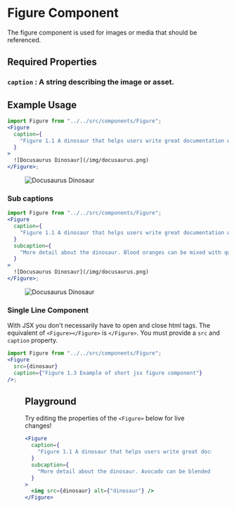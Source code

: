 # Figure Component


The figure component is used for images or media that should be referenced.

## Required Properties

### `caption` : A string describing the image or asset.

## Example Usage

```jsx
import Figure from "../../src/components/Figure";
<Figure
  caption={
    "Figure 1.1 A dinosaur that helps users write great documentation websites."
  }
>
  ![Docusaurus Dinosaur](/img/docusaurus.png)
</Figure>;
```

<Figure caption={"Figure 1.1 A dinosaur that helps users write great documentation websites."}>

![Docusaurus Dinosaur](/img/docusaurus.png)

</Figure>

### Sub captions

```jsx
import Figure from "../../src/components/Figure";
<Figure
  caption={
    "Figure 1.1 A dinosaur that helps users write great documentation websites."
  }
  subcaption={
    "More detail about the dinosaur. Blood oranges can be mixed with quartered ginger, also try garnishing the platter with sweet chili sauce."
  }
>
  ![Docusaurus Dinosaur](/img/docusaurus.png)
</Figure>;
```

<Figure caption={"Figure 1.2 A dinosaur that helps users write great documentation websites."} subcaption={"More detail about the dinosaur. Shrimps can be flavored with ripe raspberries, also try covering the pie with iced tea."}>

![Docusaurus Dinosaur](/img/docusaurus.png)

</Figure>

### Single Line Component

With JSX you don't necessarily have to open and close html tags. The equivalent of `<Figure></Figure>` is `</Figure>`.
You must provide a `src` and `caption` property.

```jsx
import Figure from "../../src/components/Figure";
<Figure
  src={dinosaur}
  caption={"Figure 1.3 Example of short jsx figure component"}
/>;
```


<Figure
  src={dinosaur}
  caption={"Figure 1.3 Example of short jsx figure component"}
/>

## Playground

Try editing the properties of the `<Figure>` below for live changes!

```jsx live
<Figure
  caption={
    "Figure 1.1 A dinosaur that helps users write great documentation websites."
  }
  subcaption={
    "More detail about the dinosaur. Avocado can be blended with fresh bagel, also try decorating the mousse with iced tea."
  }
>
  <img src={dinosaur} alt={"dinosaur"} />
</Figure>
```

